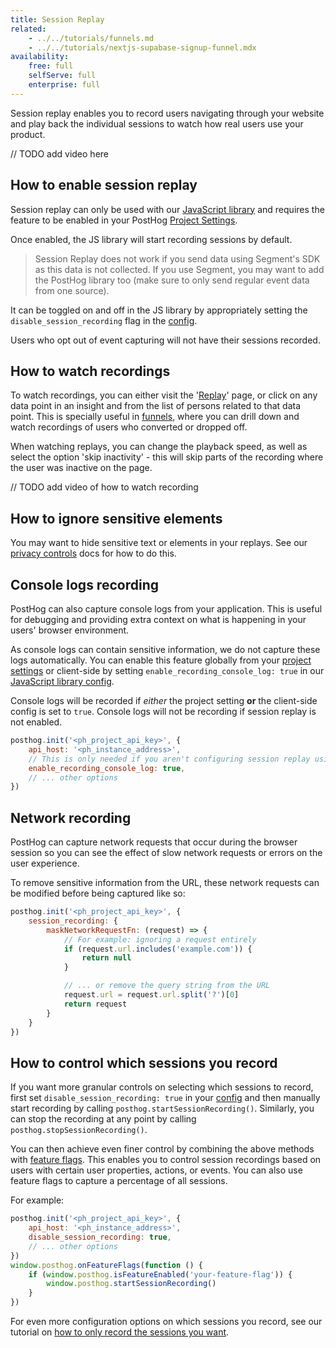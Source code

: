 ```yaml
---
title: Session Replay
related:
    - ../../tutorials/funnels.md
    - ../../tutorials/nextjs-supabase-signup-funnel.mdx
availability:
    free: full
    selfServe: full
    enterprise: full
---
```


Session replay enables you to record users navigating through your website and play back the individual sessions to watch how real users use your product.

// TODO add video here

## How to enable session replay

Session replay can only be used with our [JavaScript library](/docs/integrate/client/js) and requires the feature to be enabled in your PostHog [Project Settings](https://app.posthog.com/project/settings).

Once enabled, the JS library will start recording sessions by default.

<blockquote class="warning-note">
    Session Replay does not work if you send data using Segment's SDK as this data is not collected. If you use
    Segment, you may want to add the PostHog library too (make sure to only send regular event data from one source).
</blockquote>

It can be toggled on and off in the JS library by appropriately setting the `disable_session_recording` flag in the [config](/docs/integrate/client/js/#config). 

Users who opt out of event capturing will not have their sessions recorded.

## How to watch recordings

To watch recordings, you can either visit the '[Replay](https://app.posthog.com/replay)' page, or click on any data point in an insight and from the list of persons related to that data point. This is specially useful in [funnels](/docs/product-analytics/funnels), where you can drill down and watch recordings of users who converted or dropped off.

When watching replays, you can change the playback speed, as well as select the option 'skip inactivity' - this will skip parts of the recording where the user was inactive on the page.

// TODO add video of how to watch recording

## How to ignore sensitive elements

You may want to hide sensitive text or elements in your replays. See our [privacy controls](/docs/session-replay/privacy) docs for how to do this.

## Console logs recording

PostHog can also capture console logs from your application. This is useful for debugging and providing extra context on what is happening in your users' browser environment. 

As console logs can contain sensitive information, we do not capture these logs automatically. You can enable this feature globally from your [project settings](https://app.posthog.com/project/settings) or client-side by setting `enable_recording_console_log: true` in our [JavaScript library config](/docs/integrate/client/js/#config).

Console logs will be recorded if _either_ the project setting **or** the client-side config is set to `true`. Console logs will not be recording if session replay is not enabled.

```javascript
posthog.init('<ph_project_api_key>', {
    api_host: '<ph_instance_address>',
    // This is only needed if you aren't configuring session replay using the project settings toggle.
    enable_recording_console_log: true,
    // ... other options
})
```

## Network recording

PostHog can capture network requests that occur during the browser session so you can see the effect of slow network requests or errors on the user experience.

To remove sensitive information from the URL, these network requests can be modified before being captured like so:

```javascript
posthog.init('<ph_project_api_key>', {
    session_recording: {
        maskNetworkRequestFn: (request) => {
            // For example: ignoring a request entirely
            if (request.url.includes('example.com')) {
                return null
            }

            // ... or remove the query string from the URL
            request.url = request.url.split('?')[0]
            return request
        }
    }
})
```

## How to control which sessions you record

If you want more granular controls on selecting which sessions to record, first set `disable_session_recording: true` in your [config](/docs/integrate/client/js/#config) and then manually start recording by calling `posthog.startSessionRecording()`. Similarly, you can stop the recording at any point by calling `posthog.stopSessionRecording()`.

You can then achieve even finer control by combining the above methods with [feature flags](/docs/feature-flags). This enables you to control session recordings based on users with certain user properties, actions, or events. You can also use feature flags to capture a percentage of all sessions.

For example:

```javascript
posthog.init('<ph_project_api_key>', {
    api_host: '<ph_instance_address>',
    disable_session_recording: true,
    // ... other options
})
window.posthog.onFeatureFlags(function () {
    if (window.posthog.isFeatureEnabled('your-feature-flag')) {
        window.posthog.startSessionRecording()
    }
})
```

For even more configuration options on which sessions you record, see our tutorial on [how to only record the sessions you want](/tutorials/limit-session-recordings).

